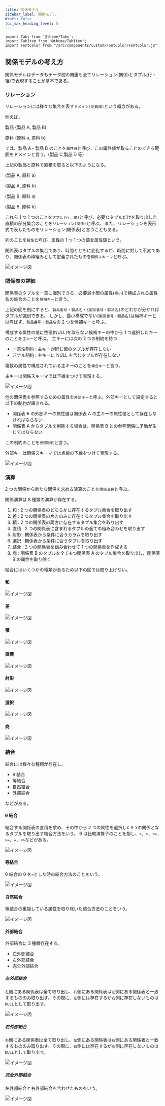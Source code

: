 ```yaml
---
title: 関係モデル
sidebar_label: 関係モデル
draft: false
toc_max_heading_level: 5
---
```


```mdx-code-block
import Tabs from '@theme/Tabs';
import TabItem from '@theme/TabItem';
import FontColor from "/src/components/Custom/FontColor/FontColor.js"
```

## 関係モデルの考え方

関係モデルはデータもデータ間の関連も全てリレーション(関係)とタプル(行・組)で表現することが基本である。

### リレーション

リレーションには様々な集合を表す`ドメイン(定義域)`という概念がある。

例えば、

製品 {製品 A, 製品 B}

原料 {原料 a, 原料 b}

では、製品 A・製品 B のことを`属性値`と呼び、この属性値が取ることのできる範囲をドメインと言う。(製品 C,製品 D 等)

上記の製品と原料で直積を取ると以下のようになる。

(製品 A, 原料 a)

(製品 A, 原料 b)

(製品 B, 原料 a)

(製品 B, 原料 b)

これら 1 つ 1 つのことを`タプル(行, 組)`と呼び、必要なタプルだけを取り出した直積の部分集合のことを`リレーション(関係)`と呼ぶ。
また、リレーションを表形式で表したものをリレーション(関係表)と言うこともある。

列のことを`属性`と呼び、属性の 1 つ 1 つの値を属性値という。

関係表はタプルの集合であり、時間とともに変化するが、時間に対して不変であり、関係表の枠組みとして定義されたものを`関係スキーマ`と呼ぶ。

![イメージ図](/img/svg/Database/relational-data-model/relational-data-model-1.drawio.svg "リレーション(関係表)")

### 関係表の詳細

関係表のタプルを一意に識別できる、必要最小限の属性(`極小`)で構成される属性名の集合のことを`候補キー`と言う。

上記の図を例にすると、`製品番号`・`製品名`・`{製品番号・製品名}`のどれかが分かればタプルが識別できる。
しかし、最小構成でない`{製品番号・製品名}`は候補キーとは呼ばず、`製品番号`・`製品名`の 2 つを候補キーと呼ぶ。

構成する属性の値に空値(NULL)を取らない候補キーの中から 1 つ選択したキーのことを`主キー`と呼ぶ。
主キーには次の 2 つの制約を持つ

- 一意性制約 : 主キーが同じ値のタプルが存在しない
- 非ナル制約 : 主キーに NULL を含むタプルが存在しない

複数の属性で構成されている主キーのことを`複合キー`と言う。

主キーは関係スキーマでは下線をつけて表現する。

![イメージ図](/img/svg/Database/relational-data-model/relational-data-model-2.drawio.svg "主キー")

他の関係表を参照するための属性を`外部キー`と呼ぶ。外部キーとして設定すると以下の制約が課される。

- 関係表 B の外部キーの属性値は関係表 A の主キーの属性値として存在しなければならない
- 関係表 A からタプルを削除する場合は、関係表 B との参照関係に矛盾が生じてはならない

この制約のことを`参照制約`と言う。

外部キーは関係スキーマでは点線の下線をつけて表現する。

![イメージ図](/img/svg/Database/relational-data-model/relational-data-model-3.drawio.svg "外部キー")

### 演算

2 つの関係から新たな関係を求める演算のことを`関係演算`と呼ぶ。

関係演算は 8 種類の演算が存在する。

1. 和 : 2 つの関係表のどちらかに存在するタプル集合を取り出す
2. 差 : 2 つの関係表の片方のみに存在するタプル集合を取り出す
3. 積 : 2 つの関係表の両方に存在するタプル集合を取り出す
4. 直積 : 2 つの関係表に含まれるタプルの全ての組み合わせを取り出す
5. 射影 : 関係表から条件に合うカラムを取り出す
6. 選択 : 関係表から条件に合うタプルを取り出す
7. 結合 : 2 つの関係表を組み合わせて 1 つの関係表を作成する
8. 商 : 関係表 B のタプルを全てもつ関係表 A のタプル集合を取り出し、関係表 B の属性を取り除く

結合にはいくつかの種類があるため以下の図では取り上げない。

#### 和

![イメージ図](/img/svg/Database/relational-data-model/relational-data-model-4.drawio.svg "和")

#### 差

![イメージ図](/img/svg/Database/relational-data-model/relational-data-model-5.drawio.svg "差")

#### 積

![イメージ図](/img/svg/Database/relational-data-model/relational-data-model-6.drawio.svg "積")

#### 直積

![イメージ図](/img/svg/Database/relational-data-model/relational-data-model-7.drawio.svg "直積")

#### 射影

![イメージ図](/img/svg/Database/relational-data-model/relational-data-model-8.drawio.svg "射影")

#### 選択

![イメージ図](/img/svg/Database/relational-data-model/relational-data-model-9.drawio.svg "選択")

#### 商

![イメージ図](/img/svg/Database/relational-data-model/relational-data-model-10.drawio.svg "商")

### 結合

結合には様々な種類が存在し、

- θ 結合
- 等結合
- 自然結合
- 外部結合

などがある。

#### θ 結合

結合する関係表の直積を求め、その中から 2 つの属性を選択し`X θ Y`の関係となるタプルを取り出す結合方法をいう。
θ は比較演算子のことを指し、`<, >, <=, >=, =, <>`などがある。

![イメージ図](/img/svg/Database/relational-data-model/relational-data-model-11.drawio.svg "θ結合")

#### 等結合

θ 結合の θ を`=`とした時の結合方法のことをいう。

![イメージ図](/img/svg/Database/relational-data-model/relational-data-model-12.drawio.svg "等結合")

#### 自然結合

等結合の重複している属性を取り除いた結合方法のことをいう。

![イメージ図](/img/svg/Database/relational-data-model/relational-data-model-13.drawio.svg "自然結合")

#### 外部結合

外部結合に 3 種類存在する。

- 左外部結合
- 右外部結合
- 完全外部結合

##### 左外部結合

`左`側にある関係表は全て取り出し、`右`側にある関係表は`左`側にある関係表と一致するもののみ取り出す。その際に、`左`側には存在するが`右`側に存在しないものは`NULL`として取り出す。

![イメージ図](/img/svg/Database/relational-data-model/relational-data-model-14.drawio.svg "左外部結合")

##### 右外部結合

`右`側にある関係表は全て取り出し、`左`側にある関係表は`右`側にある関係表と一致するもののみ取り出す。その際に、`右`側には存在するが`左`側に存在しないものは`NULL`として取り出す。

![イメージ図](/img/svg/Database/relational-data-model/relational-data-model-15.drawio.svg "右外部結合")

##### 完全外部結合

左外部結合と右外部結合を合わせたものをいう。

![イメージ図](/img/svg/Database/relational-data-model/relational-data-model-16.drawio.svg "完全外部結合")
